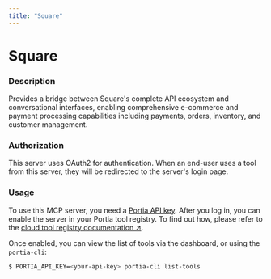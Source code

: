 ```yaml
---
title: "Square"
---
```

<!-- WARNING: This file is auto-generated by generate_tool_docs.py. Do not edit manually. -->


# Square

### Description

Provides a bridge between Square's complete API ecosystem and conversational interfaces, enabling comprehensive e-commerce and payment processing capabilities including payments, orders, inventory, and customer management.

### Authorization

This server uses OAuth2 for authentication. When an end-user uses a tool from this server, they will be redirected to the server's login page.

### Usage

To use this MCP server, you need a [Portia API key](/setup-account). After you log in, you can enable the server in your Portia tool registry. To find out how, please refer to the [cloud tool registry documentation ↗](/cloud-tool-registry).

Once enabled, you can view the list of tools via the dashboard, or using the `portia-cli`:

```bash
$ PORTIA_API_KEY=<your-api-key> portia-cli list-tools
```

